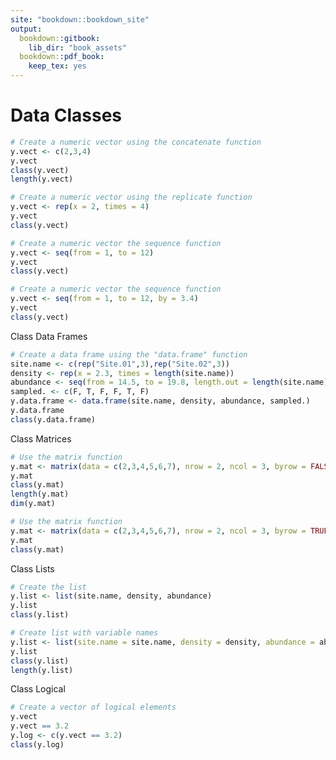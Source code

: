 ---
site: "bookdown::bookdown_site"
output:
  bookdown::gitbook:
    lib_dir: "book_assets"
  bookdown::pdf_book:
    keep_tex: yes
---

# Data Classes

```{r ,eval=FALSE}
# Create a numeric vector using the concatenate function
y.vect <- c(2,3,4)
y.vect
class(y.vect)
length(y.vect)
```

```{r ,eval=FALSE}
# Create a numeric vector using the replicate function
y.vect <- rep(x = 2, times = 4)
y.vect
class(y.vect)
```

```{r ,eval=FALSE}
# Create a numeric vector the sequence function
y.vect <- seq(from = 1, to = 12)
y.vect
class(y.vect)
```

```{r ,eval=FALSE}
# Create a numeric vector the sequence function
y.vect <- seq(from = 1, to = 12, by = 3.4)
y.vect
class(y.vect)
```

Class Data Frames
```{r ,eval=FALSE}
# Create a data frame using the "data.frame" function
site.name <- c(rep("Site.01",3),rep("Site.02",3))
density <- rep(x = 2.3, times = length(site.name))
abundance <- seq(from = 14.5, to = 19.8, length.out = length(site.name))
sampled. <- c(F, T, F, F, T, F)
y.data.frame <- data.frame(site.name, density, abundance, sampled.)
y.data.frame
class(y.data.frame)
```

Class Matrices
```{r, eval=FALSE}
# Use the matrix function
y.mat <- matrix(data = c(2,3,4,5,6,7), nrow = 2, ncol = 3, byrow = FALSE)
y.mat
class(y.mat)
length(y.mat)
dim(y.mat)
```

```{r ,eval=FALSE}
# Use the matrix function
y.mat <- matrix(data = c(2,3,4,5,6,7), nrow = 2, ncol = 3, byrow = TRUE)
y.mat
class(y.mat)
```

Class Lists
```{r, eval=FALSE}
# Create the list
y.list <- list(site.name, density, abundance)
y.list
class(y.list)
```

```{r, eval=FALSE}
# Create list with variable names
y.list <- list(site.name = site.name, density = density, abundance = abundance)
y.list
class(y.list)
length(y.list)
```

Class Logical
```{r ,eval=FALSE}
# Create a vector of logical elements
y.vect
y.vect == 3.2
y.log <- c(y.vect == 3.2)
class(y.log)
```
